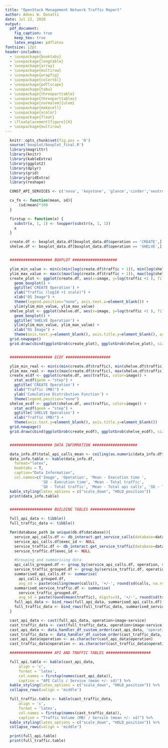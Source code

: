 ```yaml
---
title: "OpenStack Management Network Traffic Report"
author: Adnei W. Donatti
date: Jul 22, 2020
output:
  pdf_document:
    fig_caption: true
    keep_tex: true
    latex_engine: pdflatex
fontsize: 12pt
header-includes:
  - \usepackage{booktabs}
  - \usepackage{longtable}
  - \usepackage{array}
  - \usepackage{multirow}
  - \usepackage{wrapfig}
  - \usepackage{colortbl}
  - \usepackage{pdflscape}
  - \usepackage{tabu}
  - \usepackage{threeparttable}
  - \usepackage{threeparttablex}
  - \usepackage[normalem]{ulem}
  - \usepackage{makecell}
  - \usepackage{xcolor}
  - \usepackage{float}
  - \floatplacement{figure}{H}
  - \usepackage{multirow}
---
```


```r
  knitr::opts_chunk$set(fig.pos = 'H')
  source('boxplot/boxplot_final.R')
  library(magrittr)
  library(knitr)
  library(kableExtra)
  library(ggplot2)
  library(dplyr)
  library(grid)
  library(gridExtra)
  library(reshape)

```

```r

  CONST_API_SERVICES <- c('nova', 'keystone', 'glance','cinder','neutron','heat')

  cv_fn <- function(mean, sd){
      (sd/mean)*100
  }

  firstup <- function(x) {
    substr(x, 1, 1) <- toupper(substr(x, 1, 1))
    x
  }

  create.df <- boxplot_data.df[boxplot_data.df$operation == 'CREATE',]
  shelve.df <- boxplot_data.df[boxplot_data.df$operation == 'SHELVE',]


  ################### BOXPLOT ####################

  ylim_min_value <- min(c(min(log(create.df$traffic + 1)), min(log(shelve.df$traffic + 1))) )
  ylim_max_value <- max(c(max(log(create.df$traffic + 1)), max(log(shelve.df$traffic + 1))) )
  create_plot <- ggplot(create.df, aes(x=image, y=log(traffic +1 ), fill=image)) +
    geom_boxplot() +
    ggtitle('CREATE Operation') +
    ylab("Traffic (log10 +1 scale)") +
    xlab("OS Image") +
    theme(legend.position="none", axis.text.x=element_blank()) +
    ylim(ylim_min_value, ylim_max_value)
  shelve_plot <- ggplot(shelve.df, aes(x=image, y=log(traffic +1 ), fill=image)) +
    geom_boxplot() +
    ggtitle('SHELVE Operation') +
    ylim(ylim_min_value, ylim_max_value) +
    xlab("OS Image") +
    theme(axis.text.y=element_blank(), axis.title.y=element_blank(), axis.text.x=element_blank())
  grid.newpage()
  grid.draw(cbind(ggplotGrob(create_plot), ggplotGrob(shelve_plot), size = "last"))


  ################### ECDF ####################

  ylim_min_real <- min(c(min(create.df$traffic), min(shelve.df$traffic)) )
  ylim_max_real <- max(c(max(create.df$traffic), max(shelve.df$traffic)) )
  create_ecdf <- ggplot(create.df, aes(traffic, color=image)) +
    stat_ecdf(geom = "step") +
    ggtitle('CREATE Operation') +
    xlab("Traffic (MB)") +
    ylab('Cumulative Distribution Function') +
    theme(legend.position="none")
  shelve_ecdf <- ggplot(shelve.df, aes(traffic, color=image)) +
    stat_ecdf(geom = "step") +
    ggtitle('SHELVE Operation') +
    xlab("Traffic (MB)") +
    theme(axis.text.y=element_blank(), axis.title.y=element_blank())
  grid.newpage()
  grid.draw(cbind(ggplotGrob(create_ecdf), ggplotGrob(shelve_ecdf), size = "last"))


  ################### DATA INFORMATION ####################

  data_info.df$total_api_calls_mean <- ceiling(as.numeric(data_info.df$total_api_calls_mean))
  data_info.table <- kable(data_info.df,
    format="latex",
    booktabs = T,
    caption="Data Information",
    col.names=c('Image', 'Operation', 'Mean - Execution time ',
                'SD - Execution time', 'Mean - Total traffic',
                'SD - Total traffic', 'Mean - Total api calls', 'SD - Total api calls')) %>%
  kable_styling(latex_options = c("scale_down", "HOLD_position"))
  print(data_info.table)


  ################### BUILDING TABLES ####################

  full_api_data <- tibble()
  full_traffic_data <- tibble()

  for(database_path in unique(db.df$database)){
    service_api_calls.df <- db_interact.get_service_calls(database=database_path)
    service_api_calls.df$exec_id <- NULL
    service_traffic.df <- db_interact.get_service_traffic(database=database_path)
    service_traffic.df$exec_id <- NULL

    #Grouping and summarising data
    api_calls_grouped.df <- group_by(service_api_calls.df, operation, service, image)
    service_traffic_grouped.df <- group_by(service_traffic.df, operation, service, image)
    summarised_api_calls.df <- summarise(
      api_calls_grouped.df,
      avg_sd = paste(ceiling(mean(calls)), '+/-', round(sd(calls, na.rm=TRUE),digits=3)))
    summarised_service_traffic.df <- summarise(
      service_traffic_grouped.df,
      avg_sd = paste(round(mean(traffic), digits=3), '+/-', round(sd(traffic, na.rm=TRUE),digits=3)))
    full_api_data <- bind_rows(full_api_data, summarised_api_calls.df)
    full_traffic_data <- bind_rows(full_traffic_data, summarised_service_traffic.df)
  }

  cast_api_data <- cast(full_api_data, operation+image~service)
  cast_traffic_data <- cast(full_traffic_data, operation+image~service)
  cast_api_data <- data_handler_df_custom_order(cast_api_data, 'operation', c('CREATE', 'SUSPEND', 'RESUME', 'STOP', 'SHELVE'))
  cast_traffic_data <- data_handler_df_custom_order(cast_traffic_data, 'operation', c('CREATE', 'SUSPEND', 'RESUME', 'STOP', 'SHELVE'))
  cast_api_data$operation <- as.character(cast_api_data$operation)
  cast_traffic_data$operation <- as.character(cast_traffic_data$operation)

  ################### API AND TRAFFIC TABLES ####################

  full_api.table <- kable(cast_api_data,
      align = 'c',
      format = 'latex',
      col.names = firstup(names(cast_api_data)),
      caption = "API Calls / Service (mean +/- sd)") %>%
  kable_styling(latex_options = c("scale_down", "HOLD_position")) %>%
  collapse_rows(valign = 'middle')

  full_traffic.table <- kable(cast_traffic_data,
      align = 'c',
      format = 'latex',
      col.names = firstup(names(cast_traffic_data)),
      caption = "Traffic Volume (MB) / Service (mean +/- sd)") %>%
  kable_styling(latex_options = c("scale_down", "HOLD_position")) %>%
  collapse_rows(valign = 'middle')

  print(full_api.table)
  print(full_traffic.table)

```
